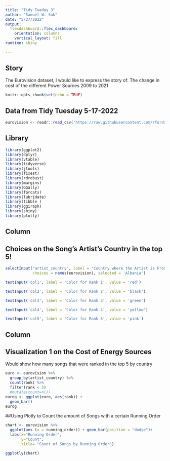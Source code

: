 ---
title: "Tidy Tueday 3"
author: "Samuel W. Suk"
date: "5/27/2022"
output: 
  flexdashboard::flex_dashboard:
    orientation: columns
    vertical_layout: fill
runtime: shiny
   
---

## Story

The Eurovision dataset, I would like to express the story of: The change in cost of the different Power Sources 2009 to 2021

```{r setup, include=FALSE}
knitr::opts_chunk$set(echo = TRUE)
```

## Data from Tidy Tuesday 5-17-2022

```{r cars}
eurovision <- readr::read_csv('https://raw.githubusercontent.com/rfordatascience/tidytuesday/master/data/2022/2022-05-17/eurovision.csv')
```

## Library

```{r pressure, echo=FALSE}
library(ggplot2)
library(dplyr)
library(vtable)
library(tidyverse)
library(jtools)
library(fixest)
library(rdrobust)
library(margins)
library(GGally)
library(forcats)
library(lubridate)
library(tibble )
library(ggiraph)
library(shiny)
library(plotly)
```

Column {.sidebar}
-----------------------------------------------------------------------
## Choices on the Song's Artist's Country in the top 5!
```{r, echo=TRUE}
selectInput("artist_country", label = "Country where the Artist is From to Analyze:",
            choices = names(eurovision), selected = 'Albania')

textInput('col1', label = 'Color for Rank 1', value = 'red')

textInput('col2', label = 'Color for Rank 2', value = 'black')

textInput('col3', label = 'Color for Rank 3', value = 'green')

textInput('col4', label = 'Color for Rank 4', value = 'yellow')

textInput('col5', label = 'Color for Rank 5', value = 'pink')
```


Column
-----------------------------------------------------------------------

## Visualization 1 on the Cost of Energy Sources
Would show how many songs that were ranked in the top 5 by country
```{r, echo=TRUE}
euro <- eurovision %>%
  group_by(artist_country) %>%
  count(rank) %>%
  filter(rank < 5)
  #mutate(count=n())
eurog <- ggplot(euro, aes(rank)) +
  geom_bar()
eurog


```
##Using Plotly to Count the amount of Songs with a certain Running Order

```{r}
chart <- eurovision %>%
  ggplot(aes (x = running_order)) + geom_bar(position = "dodge")+
  labs(x="Running Order",
       y="Count",
       title= "Count of Songs by Running Order")

ggplotly(chart)

```

